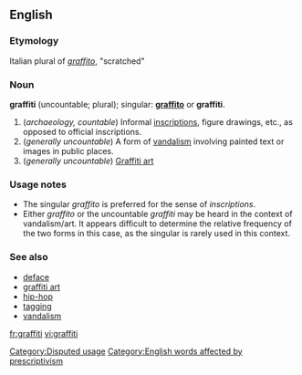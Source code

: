 ==English==

===Etymology===
Italian plural of ''[[graffito]]'', "scratched"

===Noun===
'''graffiti''' (uncountable; plural); singular: '''[[graffito]]''' or '''graffiti'''.

# (''archaeology, countable'') Informal [[inscription]]s, figure drawings, etc., as opposed to official inscriptions.
# (''generally uncountable'') A form of [[vandalism]] involving painted text or images in public places.
# (''generally uncountable'') [[graffiti art|Graffiti art]]

===Usage notes===
*The singular ''graffito'' is preferred for the sense of ''inscriptions''.
*Either ''graffito'' or the uncountable ''graffiti'' may be heard in the context of vandalism/art.  It appears difficult to determine the relative frequency of the two forms in this case, as the singular is rarely used in this context.

===See also===
*[[deface]]
*[[graffiti art]]
*[[hip-hop]]<!-- graffiti is 1 or the 4 elements of hiphop, however the latter term is spelled -->
*[[tagging]]
*[[vandalism]]

[[Category:Disputed usage]]
[[Category:English words affected by prescriptivism]]

[[fr:graffiti]]
[[vi:graffiti]]